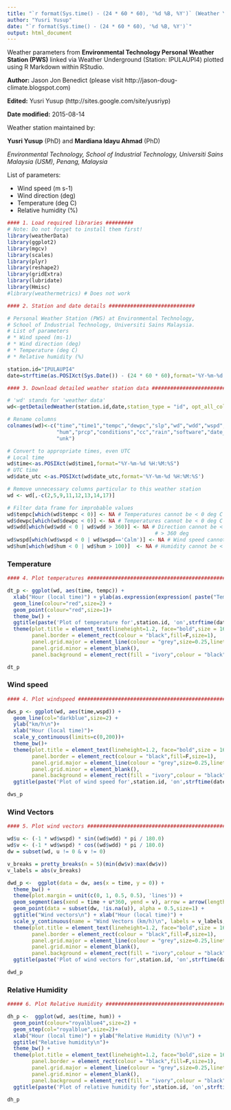 ```yaml
---
title: "`r format(Sys.time() - (24 * 60 * 60), '%d %B, %Y')` (Weather Yesterday)"
author: "Yusri Yusup"
date: "`r format(Sys.time() - (24 * 60 * 60), '%d %B, %Y')`"
output: html_document
---
```


Weather parameters from **Environmental Technology Personal Weather Station (PWS)** linked via Weather Underground (Station: IPULAUPI4) plotted using R Markdown within RStudio.

**Author:** Jason Jon Benedict (please visit http://jason-doug-climate.blogspot.com)

**Edited:** Yusri Yusup (http://sites.google.com/site/yusriyp)

**Date modified:** 2015-08-14


Weather station maintained by:

**Yusri Yusup** (PhD) and **Mardiana Idayu Ahmad** (PhD)

*Environmental Technology,*
*School of Industrial Technology,*
*Universiti Sains Malaysia (USM),*
*Penang, Malaysia*


List of parameters:

* Wind speed (m s-1)
* Wind direction (deg)
* Temperature (deg C)
* Relative humidity (%)

```r
#### 1. Load required libraries #########
# Note: Do not forget to install them first!
library(weatherData)
library(ggplot2)
library(mgcv)
library(scales)
library(plyr)
library(reshape2)
library(gridExtra)
library(lubridate)
library(Hmisc)
#library(weathermetrics) # Does not work

#### 2. Station and date details ############################

# Personal Weather Station (PWS) at Environmental Technology,
# School of Industrial Technology, Universiti Sains Malaysia.
# List of parameters
# * Wind speed (ms-1)
# * Wind direction (deg)
# * Temperature (deg C)
# * Relative humidity (%)

station.id="IPULAUPI4"
date=strftime(as.POSIXct(Sys.Date()) - (24 * 60 * 60),format='%Y-%m-%d')

#### 3. Download detailed weather station data ##############################

# 'wd' stands for 'weather data'
wd<-getDetailedWeather(station.id,date,station_type = "id", opt_all_columns=T)

# Rename columns
colnames(wd)<-c("time","time1","tempc","dewpc","slp","wd","wdd","wspd","guspd",
                "hum","prcp","conditions","cc","rain","software","date_utc",
                "unk")

# Convert to appropriate times, even UTC
# Local time
wd$time<-as.POSIXct(wd$time1,format="%Y-%m-%d %H:%M:%S")
# UTC time
wd$date_utc <-as.POSIXct(wd$date_utc,format='%Y-%m-%d %H:%M:%S')

# Remove unnecessary columns particular to this weather station
wd <- wd[,-c(2,5,9,11,12,13,14,17)]

# Filter data frame for improbable values
wd$tempc[which(wd$tempc < 0)] <- NA # Temperatures cannot be < 0 deg C
wd$dewpc[which(wd$dewpc < 0)] <- NA # Temperatures cannot be < 0 deg C
wd$wdd[which(wd$wdd < 0 | wd$wdd > 360)] <- NA # Direction cannot be < 0 deg or
                                                # > 360 deg
wd$wspd[which(wd$wspd < 0 | wd$wspd=='Calm')] <- NA # Wind speed cannot be < 0 ms-1
wd$hum[which(wd$hum < 0 | wd$hum > 100)]  <- NA # Humidity cannot be < 0 or > 100%

```

### Temperature

```r

#### 4. Plot temperatures #####################################################

dt_p <- ggplot(wd, aes(time, tempc)) + 
  xlab("Hour (local time)") + ylab(as.expression(expression( paste("Temperature (", degree,"C)","\n")))) + 
  geom_line(colour="red",size=2) +
  geom_point(colour="red",size=1)+
  theme_bw() +
  ggtitle(paste('Plot of temperature for',station.id, 'on',strftime(date,"%d-%b-%Y"))) +
  theme(plot.title = element_text(lineheight=1.2, face="bold",size = 16, colour = "grey20"),
        panel.border = element_rect(colour = "black",fill=F,size=1),
        panel.grid.major = element_line(colour = "grey",size=0.25,linetype='longdash'),
        panel.grid.minor = element_blank(),
        panel.background = element_rect(fill = "ivory",colour = "black"))

dt_p


```

### Wind speed

```r
#### 4. Plot windspeed ########################################################

dws_p <- ggplot(wd, aes(time,wspd)) +
  geom_line(col="darkblue",size=2) +       
  ylab("km/h\n")+
  xlab("Hour (local time)")+
  scale_y_continuous(limits=c(0,200))+
  theme_bw()+
  theme(plot.title = element_text(lineheight=1.2, face="bold",size = 16, colour = "grey20"),
        panel.border = element_rect(colour = "black",fill=F,size=1),
        panel.grid.major = element_line(colour = "grey",size=0.25,linetype='longdash'),
        panel.grid.minor = element_blank(),
        panel.background = element_rect(fill = "ivory",colour = "black"))+        
  ggtitle(paste('Plot of wind speed for',station.id, 'on',strftime(date,"%d-%b-%Y")))

dws_p
```

### Wind Vectors

```r
#### 5. Plot wind vectors #####################################################

wd$u <- (-1 * wd$wspd) * sin((wd$wdd) * pi / 180.0)
wd$v <- (-1 * wd$wspd) * cos((wd$wdd) * pi / 180.0)
dw = subset(wd, u != 0 & v != 0)

v_breaks = pretty_breaks(n = 5)(min(dw$v):max(dw$v))
v_labels = abs(v_breaks)

dwd_p <-  ggplot(data = dw, aes(x = time, y = 0)) +
  theme_bw() +
  theme(plot.margin = unit(c(0, 1, 0.5, 0.5), 'lines')) +
  geom_segment(aes(xend = time + u*360, yend = v), arrow = arrow(length = unit(0.15, "cm")), size = 0.5) + 
  geom_point(data = subset(dw, !is.na(u)), alpha = 0.5,size=1) +
  ggtitle("Wind vectors\n") + xlab("Hour (local time)") +
  scale_y_continuous(name = "Wind Vectors (km/h)\n", labels = v_labels, breaks = v_breaks, limits=c(-100,100))+
  theme(plot.title = element_text(lineheight=1.2, face="bold",size = 16, colour = "grey20"),
        panel.border = element_rect(colour = "black",fill=F,size=1),
        panel.grid.major = element_line(colour = "grey",size=0.25,linetype='longdash'),
        panel.grid.minor = element_blank(),
        panel.background = element_rect(fill = "ivory",colour = "black")) +
  ggtitle(paste('Plot of wind vectors for',station.id, 'on',strftime(date,"%d-%b-%Y")))

dwd_p


```

### Relative Humidity

```r



##### 6. Plot Relative Humidity ################################################

dh_p <-  ggplot(wd, aes(time, hum)) + 
  geom_point(colour="royalblue4",size=2) +
  geom_step(col="royalblue",size=2)+
  xlab("Hour (local time)") + ylab("Relative Humidity (%)\n") + 
  ggtitle("Relative humidity\n")+
  theme_bw() +
  theme(plot.title = element_text(lineheight=1.2, face="bold",size = 16, colour = "grey20"),
        panel.border = element_rect(colour = "black",fill=F,size=1),
        panel.grid.major = element_line(colour = "grey",size=0.25,linetype='longdash'),
        panel.grid.minor = element_blank(),
        panel.background = element_rect(fill = "ivory",colour = "black")) +
  ggtitle(paste('Plot of relative humidity for',station.id, 'on',strftime(date,"%d-%b-%Y")))

dh_p


```

